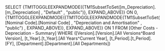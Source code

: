 SELECT {TM1TOGGLEEXPANDMODE({TM1SubsetToSet([m_Depreciation].[m_Depreciation] , "Default" , "public")}, EXPAND_ABOVE)} ON 0, {TM1TOGGLEEXPANDMODE({TM1TOGGLEEXPANDMODE(TM1SubsetToSet([Nominal Code].[Nominal Code] , "Depreciation and Amortisation" , "public") , EXPAND_ABOVE)}, EXPAND_ABOVE)} ON 1 FROM [Other Costs - Depreciation - Summary] WHERE ([Version].[Version].[All Versions^Board Version], [t_Year].[t_Year].[All Years^Current Year], [t_Period].[t_Period].[FY], [Department].[Department].[All Departments])